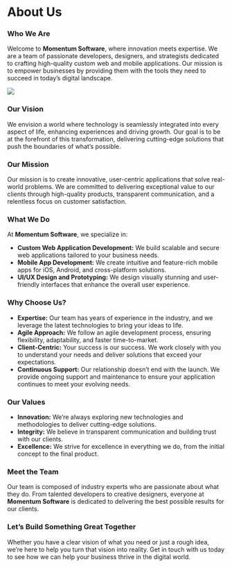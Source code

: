 
# About Us

### Who We Are

Welcome to **Momentum Software**, where innovation meets expertise. We are a
team of passionate developers, designers, and strategists dedicated to crafting
high-quality custom web and mobile applications. Our mission is to empower
businesses by providing them with the tools they need to succeed in today’s
digital landscape.

<Image src={appDev} />

### Our Vision

We envision a world where technology is seamlessly integrated into every aspect
of life, enhancing experiences and driving growth. Our goal is to be at the
forefront of this transformation, delivering cutting-edge solutions that push
the boundaries of what’s possible.

### Our Mission

Our mission is to create innovative, user-centric applications that solve
real-world problems. We are committed to delivering exceptional value to our
clients through high-quality products, transparent communication, and a
relentless focus on customer satisfaction.

### What We Do

At **Momentum Software**, we specialize in:

-   **Custom Web Application Development:** We build scalable and secure web
    applications tailored to your business needs.
-   **Mobile App Development:** We create intuitive and feature-rich mobile apps
    for iOS, Android, and cross-platform solutions.
-   **UI/UX Design and Prototyping:** We design visually stunning and
    user-friendly interfaces that enhance the overall user experience.

### Why Choose Us?

-   **Expertise:** Our team has years of experience in the industry, and we
    leverage the latest technologies to bring your ideas to life.
-   **Agile Approach:** We follow an agile development process, ensuring
    flexibility, adaptability, and faster time-to-market.
-   **Client-Centric:** Your success is our success. We work closely with you to
    understand your needs and deliver solutions that exceed your expectations.
-   **Continuous Support:** Our relationship doesn’t end with the launch. We
    provide ongoing support and maintenance to ensure your application continues
    to meet your evolving needs.

### Our Values

-   **Innovation:** We’re always exploring new technologies and methodologies to
    deliver cutting-edge solutions.
-   **Integrity:** We believe in transparent communication and building trust
    with our clients.
-   **Excellence:** We strive for excellence in everything we do, from the
    initial concept to the final product.

### Meet the Team

Our team is composed of industry experts who are passionate about what they do.
From talented developers to creative designers, everyone at **Momentum
Software** is dedicated to delivering the best possible results for our clients.

### Let’s Build Something Great Together

Whether you have a clear vision of what you need or just a rough idea, we’re
here to help you turn that vision into reality. Get in touch with us today to
see how we can help your business thrive in the digital world.
